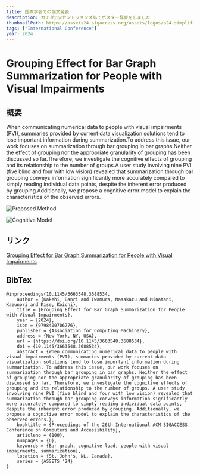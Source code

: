 ```yaml
---
title: 国際学会での論文発表
description: カナダ🇨🇦セントジョンズ島でポスター発表をしました
thumbnailPath: https://assets24.sigaccess.org/assets/logos/a24-simplified-logo-black.svg
tags: ["International Conference"]
year: 2024
---
```


# Grouping Effect for Bar Graph Summarization for People with Visual Impairments

## 概要

When communicating numerical data to people with visual impairments (PVI), summaries provided by current data visualization solutions tend to lose important information during summarization.To address this issue, our work focuses on summarization through bar grouping in bar graphs.Neither the effect of grouping nor the appropriate granularity of grouping has been discussed so far.Therefore, we investigate the cognitive effects of grouping and its relationship to the number of groups.A user study involving nine PVI (five blind and four with low vision) revealed that summarization through bar grouping conveys information significantly more accurately compared to simply reading individual data points, despite the inherent error produced by grouping.Additionally, we propose a cognitive error model to explain the characteristics of the observed errors.

![Proposed Method](https://i.gyazo.com/55a7465a3e9ce7fb2e5b7044c923554e.png)

![Cognitive Model](https://i.gyazo.com/e656d57c001df544e8dd0617ba31d92e.png)

## リンク

[Grouping Effect for Bar Graph Summarization for People with Visual Impairments](https://dl.acm.org/doi/10.1145/3663548.3688534)

## BibTex

```
@inproceedings{10.1145/3663548.3688534,
	author = {Kakehi, Banri and Iwamura, Masakazu and Minatani, Kazunori and Kise, Koichi},
	title = {Grouping Effect for Bar Graph Summarization for People with Visual Impairments},
	year = {2024},
	isbn = {9798400706776},
	publisher = {Association for Computing Machinery},
	address = {New York, NY, USA},
	url = {https://doi.org/10.1145/3663548.3688534},
	doi = {10.1145/3663548.3688534},
	abstract = {When communicating numerical data to people with visual impairments (PVI), summaries provided by current data visualization solutions tend to lose important information during summarization. To address this issue, our work focuses on summarization through bar grouping in bar graphs. Neither the effect of grouping nor the appropriate granularity of grouping has been discussed so far. Therefore, we investigate the cognitive effects of grouping and its relationship to the number of groups. A user study involving nine PVI (five blind and four with low vision) revealed that summarization through bar grouping conveys information significantly more accurately compared to simply reading individual data points, despite the inherent error produced by grouping. Additionally, we propose a cognitive error model to explain the characteristics of the observed errors.},
	booktitle = {Proceedings of the 26th International ACM SIGACCESS Conference on Computers and Accessibility},
	articleno = {100},
	numpages = {6},
	keywords = {Bar graph, cognitive load, people with visual impairments, summarization},
	location = {St. John's, NL, Canada},
	series = {ASSETS '24}
}
```
